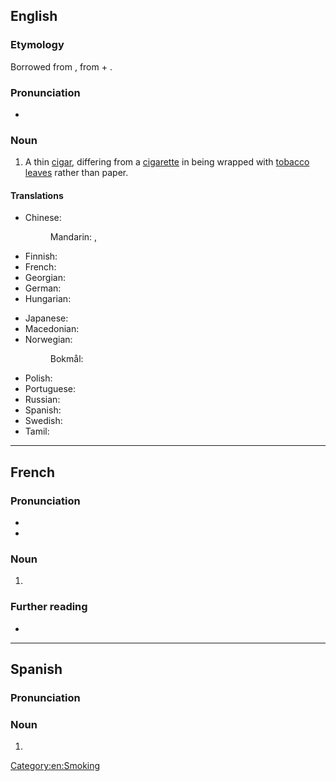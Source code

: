 ==English==
{{wikipedia}}

===Etymology===
Borrowed from {{bor|en|es|cigarrillo}}, from {{m|es|cigarro||cigar}} + {{m|es|-illo||diminutive suffix}}.

===Pronunciation===
* {{a|GA}} {{IPA|en|/ˌsɪɡəˈɹɪloʊ/}}

===Noun===
{{en-noun|s|cigarilloes}}

# A thin [[cigar]], differing from a [[cigarette]] in being wrapped with [[tobacco]] [[leave]]s rather than paper.

====Translations====
{{trans-top|thin cigar}}
* Chinese:
*: Mandarin: {{t|cmn|小雪茄煙|sc=Hani}}, {{t|cmn|小雪茄烟|tr=xiǎo xuějiā yān|sc=Hani}}
* Finnish: {{t+|fi|pikkusikari}}
* French: {{t+|fr|cigarillo|m}}
* Georgian: {{t-needed|ka}}
* German: {{t+|de|Zigarillo|m|n}}
* Hungarian: {{t+|hu|szivarka}}
{{trans-mid}}
* Japanese: {{t|ja|シガリロ|tr=shigariro|sc=Jpan}}
* Macedonian: {{t|mk|цигари́лјо|n}}
* Norwegian:
*: Bokmål: {{t|nb|sigarillo|m}}
* Polish: {{t+|pl|cygaretka|f}}
* Portuguese: {{t|pt|cigarrilha|f}}
* Russian: {{t+|ru|сигари́лла|f}}
* Spanish: {{t+|es|cigarrillo|m}}
* Swedish: {{t+|sv|cigarill|c}}
* Tamil: {{t-needed|ta}}
{{trans-bottom}}

[[Category:en:Smoking]]

----

==French==

===Pronunciation===
* {{fr-IPA}}
* {{audio|fr|LL-Q150 (fra)-Lyokoï-cigarillo.wav|Audio}}

===Noun===
{{fr-noun|m}}

# {{l|en|cigarillo}}

===Further reading===
* {{R:TLFi}}

----

==Spanish==

===Pronunciation===
{{es-pr}}

===Noun===
{{es-noun|m}}

# {{nonstandard form of|es|cigarrillo}}